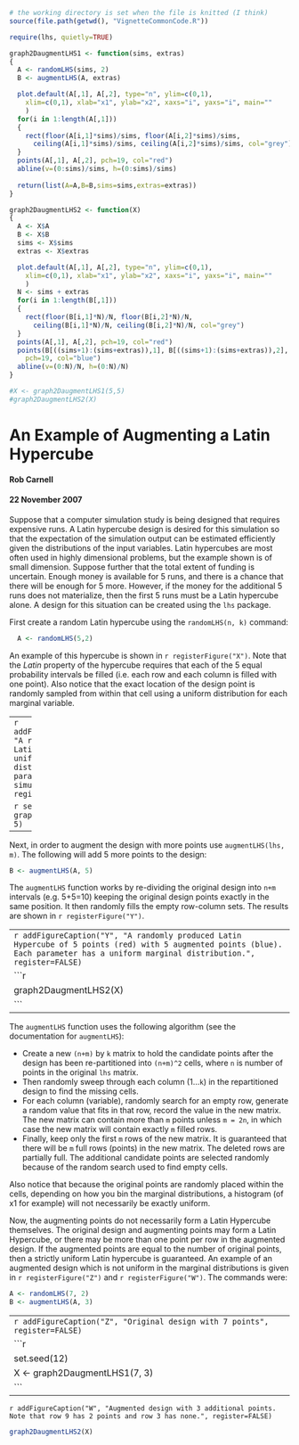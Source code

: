 <!-- % Comment required to put the vignette into the package index
%\VignetteEngine{knitr::knitr}
%\VignetteIndexEntry{An Example of Augmenting a Latin Hypercube}
%\VignetteKeyword{lhs}
%\VignetteKeyword{latin hypercube} 
%\VignetteKeyword{augment} 
-->

```{r start, echo=FALSE, message=FALSE}
# the working directory is set when the file is knitted (I think)
source(file.path(getwd(), "VignetteCommonCode.R"))

require(lhs, quietly=TRUE)

graph2DaugmentLHS1 <- function(sims, extras)
{
  A <- randomLHS(sims, 2)
  B <- augmentLHS(A, extras)

  plot.default(A[,1], A[,2], type="n", ylim=c(0,1),
    xlim=c(0,1), xlab="x1", ylab="x2", xaxs="i", yaxs="i", main=""
    )
  for(i in 1:length(A[,1]))
  {
    rect(floor(A[i,1]*sims)/sims, floor(A[i,2]*sims)/sims,
      ceiling(A[i,1]*sims)/sims, ceiling(A[i,2]*sims)/sims, col="grey")
  }
  points(A[,1], A[,2], pch=19, col="red")
  abline(v=(0:sims)/sims, h=(0:sims)/sims)
  
  return(list(A=A,B=B,sims=sims,extras=extras))
}

graph2DaugmentLHS2 <- function(X)
{
  A <- X$A
  B <- X$B
  sims <- X$sims
  extras <- X$extras

  plot.default(A[,1], A[,2], type="n", ylim=c(0,1),
    xlim=c(0,1), xlab="x1", ylab="x2", xaxs="i", yaxs="i", main=""
    )
  N <- sims + extras
  for(i in 1:length(B[,1]))
  {
    rect(floor(B[i,1]*N)/N, floor(B[i,2]*N)/N,
      ceiling(B[i,1]*N)/N, ceiling(B[i,2]*N)/N, col="grey")
  }
  points(A[,1], A[,2], pch=19, col="red")
  points(B[((sims+1):(sims+extras)),1], B[((sims+1):(sims+extras)),2],
    pch=19, col="blue")
  abline(v=(0:N)/N, h=(0:N)/N)
}

#X <- graph2DaugmentLHS1(5,5)
#graph2DaugmentLHS2(X)

```

An Example of Augmenting a Latin Hypercube
==========================================

#### Rob Carnell
#### 22 November 2007

Suppose that a computer simulation study is being designed that requires
expensive runs.  A Latin hypercube design is desired for this simulation so
that the expectation of the simulation output can be estimated efficiently
given the distributions of the input variables.  Latin hypercubes are most
often used in highly dimensional problems, but the example shown is of small
dimension.  Suppose further that the total extent of funding is uncertain.
Enough money is available for 5 runs, and there is a chance that there will be
enough for 5 more.  However, if the money for the additional 5 runs does not
materialize, then the first 5 runs must be a Latin hypercube alone.  A design
for this situation can be created using the `lhs` package.

First create a random Latin hypercube using the `randomLHS(n, k)` command:

```{r}
  A <- randomLHS(5,2)
```

An example of this hypercube is shown in `r registerFigure("X")`.  Note that
the *Latin* property of the hypercube requires that each of the 5 equal
probability intervals be filled (i.e. each row and each column is filled with
one point).  Also notice that the exact location of the design point is randomly
sampled from within that cell using a uniform distribution for each marginal
variable.

-----
`r addFigureCaption("X", "A randomly produced Latin Hypercube with uniform marginal distributions for 2 parameters with 5 simulations", register=FALSE)`

```{r original5, echo=FALSE, fig.align='center', fig.height=5, fig.width=5}
    set.seed(10)
    X <- graph2DaugmentLHS1(5, 5)
```
-----

Next, in order to augment the design with more points use `augmentLHS(lhs, m)`.  The following will add 5 more points to the design:

```{r}
B <- augmentLHS(A, 5)
```

The `augmentLHS` function works by re-dividing the original design into
`n+m` intervals (e.g. 5+5=10) keeping the original design points exactly in the
same position.  It then randomly fills the empty row-column sets.  The results
are shown in `r registerFigure("Y")`.

-----
`r addFigureCaption("Y", "A randomly produced Latin Hypercube of 5 points (red) with 5 augmented points (blue).  Each parameter has a uniform marginal distribution.", register=FALSE)`
```{r augmented10, fig.align='center', echo=FALSE, fig.height=5, fig.width=5}
graph2DaugmentLHS2(X)
```
-----

The `augmentLHS` function uses the following algorithm (see the documentation for `augmentLHS`):

* Create a new `(n+m)` by `k` matrix to hold the candidate points after
the design has been re-partitioned into `(n+m)^2` cells, where `n` is number
of points in the original `lhs` matrix.
* Then randomly sweep through each
column (1...`k`) in the repartitioned design to find the missing cells.
* For each column (variable), randomly search for an empty row, generate a
random value that fits in that row, record the value in the new matrix.
The new matrix can contain more than `m` points unless `m = 2n`,
in which case the new matrix will contain exactly `m` filled rows.
* Finally, keep only the first `m` rows of the new matrix.  It is
guaranteed that there will be `m` full rows (points) in the new matrix.  The
deleted rows are partially full.  The additional candidate points are selected
randomly because of the random search used to find empty cells.

Also notice that because the original points are randomly placed within the
cells, depending on how you bin the marginal distributions, a histogram (of x1
for example) will not necessarily be exactly uniform.

Now, the augmenting points do not necessarily form a Latin Hypercube themselves.
The original design and augmenting points may form a Latin Hypercube, or there
may be more than one point per row in the augmented design.  If the augmented
points are equal to the number of original points, then a strictly uniform
Latin hypercube is guaranteed.  An example of an augmented design which is not
uniform in the marginal distributions is given in `r registerFigure("Z")` and `r registerFigure("W")`.
The commands were:

```{r}
A <- randomLHS(7, 2)
B <- augmentLHS(A, 3)
```

-----
`r addFigureCaption("Z", "Original design with 7 points", register=FALSE)` 
```{r Z, echo=FALSE, fig.align='center', fig.height=5, fig.width=5}
set.seed(12)
X <- graph2DaugmentLHS1(7, 3)
```
-----
`r addFigureCaption("W", "Augmented design with 3 additional points.  Note that row 9 has 2 points and row 3 has none.", register=FALSE)` 
```{r W, echo=FALSE, fig.align='center', fig.height=5, fig.width=5}
graph2DaugmentLHS2(X)
```
